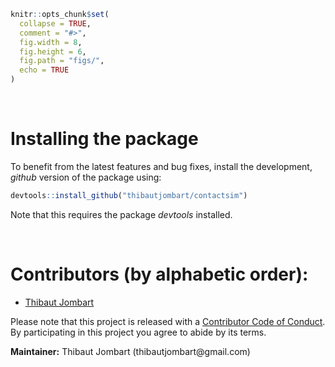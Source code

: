 
```r
knitr::opts_chunk$set(
  collapse = TRUE,
  comment = "#>",
  fig.width = 8,
  fig.height = 6,
  fig.path = "figs/",
  echo = TRUE
)

```




<br>

# Installing the package


To benefit from the latest features and bug fixes, install the development, *github* version of the package using:
```r
devtools::install_github("thibautjombart/contactsim")
```

Note that this requires the package *devtools* installed.


<br>


# Contributors (by alphabetic order):
- [Thibaut Jombart](https://github.com/thibautjombart)


Please note that this project is released with a [Contributor Code of Conduct](CONDUCT.md). By participating in this project you agree to abide by its terms.

**Maintainer:** Thibaut Jombart (thibautjombart@gmail.com)
